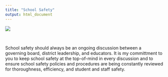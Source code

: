 ```yaml
---
title: "School Safety"
output: html_document
---
```


![](Campaign Banner.PNG)

\

School safety should always be an ongoing discussion between a governing board, district leadership, and educators. It is my committment to you to keep school safety at the top-of-mind in every discussion and to ensure school safety policies and procedures are being constantly reviewed for thoroughness, efficiency, and student and staff safety. 